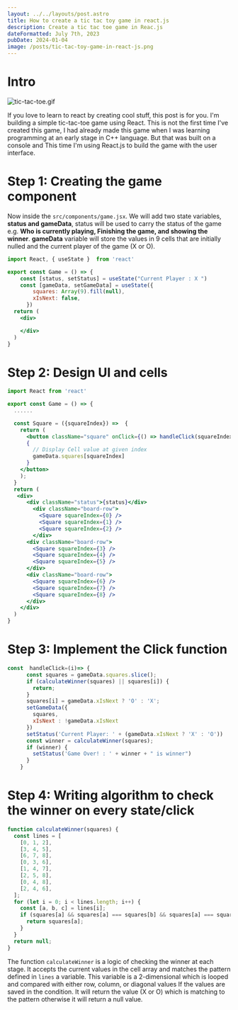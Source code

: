 ```yaml
---
layout: ../../layouts/post.astro
title: How to create a tic tac toy game in react.js
description: Create a tic tac toe game in Reac.js
dateFormatted: July 7th, 2023
pubDate: 2024-01-04
image: /posts/tic-tac-toy-game-in-react-js.png
---
```

# Intro

![tic-tac-toe.gif](/posts/tic-tac-toy-game-in-react-js-image-1.gif)

If you love to learn to react by creating cool stuff, this post is for you. I'm building a simple tic-tac-toe game using React. This is not the first time I've created this game, I had already made this game when I was learning programming at an early stage in C++ language. But that was built on a console and This time I'm using React.js to build the game with the user interface.

# Step 1: Creating the game component

Now inside the `src/components/game.jsx`. We will add two state variables, **status and gameData**, status will be used to carry the status of the game e.g. **Who is currently playing, Finishing the game, and showing the winner**. **gameData** variable will store the values in 9 cells that are initially nulled and the current player of the game (X or O).

```jsx
import React, { useState }  from 'react'

export const Game = () => {
    const [status, setStatus] = useState("Current Player : X ")
    const [gameData, setGameData] = useState({
        squares: Array(9).fill(null),
        xIsNext: false,
      })
  return (
    <div>

    </div>
  )
}
```

# Step 2: Design UI and cells

```jsx
import React from 'react'

export const Game = () => {
  ......

  const Square = ({squareIndex}) =>  {
    return (
      <button className="square" onClick={() => handleClick(squareIndex)}>
      {
        // Display Cell value at given index
        gameData.squares[squareIndex]
      }
    </button>
    );
  }
  return (
   <div>
      <div className="status">{status}</div>
        <div className="board-row">
          <Square squareIndex={0} />
          <Square squareIndex={1} />
          <Square squareIndex={2} />
        </div>
      <div className="board-row">
        <Square squareIndex={3} />
        <Square squareIndex={4} />
        <Square squareIndex={5} />
      </div>
      <div className="board-row">
        <Square squareIndex={6} />
        <Square squareIndex={7} />
        <Square squareIndex={8} />
      </div>
    </div>
  )
}
```

# Step 3: Implement the Click function

```jsx
const  handleClick=(i)=> {
      const squares = gameData.squares.slice();
      if (calculateWinner(squares) || squares[i]) {
        return;
      }
      squares[i] = gameData.xIsNext ? 'O' : 'X';
      setGameData({
        squares,
        xIsNext : !gameData.xIsNext
      })
      setStatus('Current Player: ' + (gameData.xIsNext ? 'X' : 'O'))
      const winner = calculateWinner(squares);
      if (winner) {
        setStatus('Game Over! : ' + winner + " is winner")
      }
    }
```

# Step 4: Writing algorithm to check the winner on every state/click

```jsx
function calculateWinner(squares) {
  const lines = [
    [0, 1, 2],
    [3, 4, 5],
    [6, 7, 8],
    [0, 3, 6],
    [1, 4, 7],
    [2, 5, 8],
    [0, 4, 8],
    [2, 4, 6],
  ];
  for (let i = 0; i < lines.length; i++) {
    const [a, b, c] = lines[i];
    if (squares[a] && squares[a] === squares[b] && squares[a] === squares[c]) {
      return squares[a];
    }
  }
  return null;
}
```

The function `calculateWinner` is a logic of checking the winner at each stage. It accepts the current values in the cell array and matches the pattern defined in `lines` a variable. This variable is a 2-dimensional which is looped and compared with either row, column, or diagonal values If the values are saved in the condition. It will return the value (X or O) which is matching to the pattern otherwise it will return a null value.